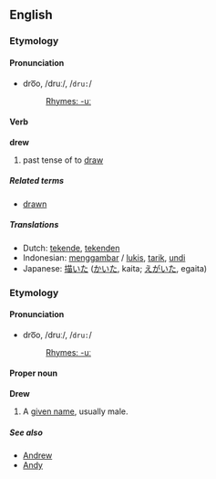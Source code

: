 ==English==
=== Etymology ===
==== Pronunciation ====
*dro͞o, /druː/, /<tt>dru:</tt>/
*:[[Rhymes:English:-uː|Rhymes: -uː]]

====Verb====
'''drew'''

# past tense of to [[draw]]

=====Related terms=====
*[[drawn]]

=====Translations=====
*Dutch: [[tekende]], [[tekenden]]
*Indonesian: [[gambar|menggambar]] / [[lukis]], [[tarik]], [[undi]]
*Japanese: [[描いた]] ([[かいた]], kaita; [[えがいた]], egaita)

===Etymology===
====Pronunciation====
*dro͞o, /druː/, /<tt>dru:</tt>/
*:[[Rhymes:English:-uː|Rhymes: -uː]]

====Proper noun====
'''Drew'''

# A [[given name]], usually male.

=====See also=====
*[[Andrew]]
*[[Andy]]
